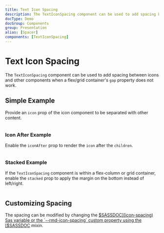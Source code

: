 ```yaml
---
title: Text Icon Spacing
description: The TextIconSpacing component can be used to add spacing between icons and other components when a flex/grid container's gap property does not work.
docType: Demo
docGroup: Components
group: Presentation
alias: [Spacer]
components: [TextIconSpacing]
---
```


# Text Icon Spacing

The `TextIconSpacing` component can be used to add spacing between icons and
other components when a flex/grid container's `gap` property does not work.

## Simple Example

Provide an `icon` prop of the icon component to be separated with other content.

```demo source="./SimpleTextIconSpacingExample.tsx"

```

### Icon After Example

Enable the `iconAfter` prop to render the `icon` after the `children`.

```demo source="./IconAfterTextIconSpacingExample.tsx"

```

### Stacked Example

If the `TextIconSpacing` component is within a flex-column or grid container,
enable the `stacked` prop to apply the margin on the bottom instead of
left/right.

```demo source="./StackedTextIconSpacingExample.tsx"

```

## Customizing Spacing

The spacing can be modified by changing the [$SASSDOC](icon-spacing) Sas
variable or the `--rmd-icon-spacing` custom property using the
[$SASSDOC](icon-set-var) mixin.

```demo source="./CustomizingSpacingExample.tsx"

```
